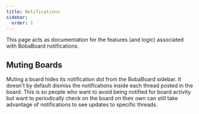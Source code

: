 ```yaml
---
title: Notifications
sidebar:
  order: 1
---
```


This page acts as documentation for the features (and logic) associated with
BobaBoard notifications.

## Muting Boards

Muting a board hides its notification dot from the BobaBoard sidebar. It doesn't
by default dismiss the notifications inside each thread posted in the board.
This is so people who want to avoid being notified for board activity but want
to periodically check on the board on their own can still take advantage of
notifications to see updates to specific threads.
